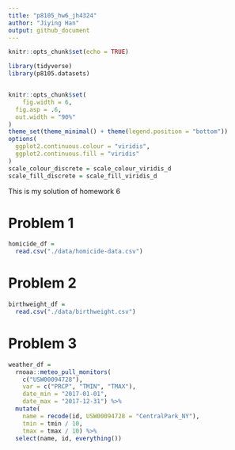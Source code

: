 ```yaml
---
title: "p8105_hw6_jh4324"
author: "Jiying Han"
output: github_document
---
```


```r
knitr::opts_chunk$set(echo = TRUE)

library(tidyverse)
library(p8105.datasets)


knitr::opts_chunk$set(
	fig.width = 6, 
  fig.asp = .6,
  out.width = "90%"
)
theme_set(theme_minimal() + theme(legend.position = "bottom"))
options(
  ggplot2.continuous.colour = "viridis",
  ggplot2.continuous.fill = "viridis"
)
scale_colour_discrete = scale_colour_viridis_d
scale_fill_discrete = scale_fill_viridis_d
```

This is my solution of homework 6

# Problem 1
```r
homicide_df = 
  read.csv("./data/homicide-data.csv")
```

# Problem 2
```r
birthweight_df = 
  read.csv("./data/birthweight.csv")
```

# Problem 3
```r
weather_df = 
  rnoaa::meteo_pull_monitors(
    c("USW00094728"),
    var = c("PRCP", "TMIN", "TMAX"), 
    date_min = "2017-01-01",
    date_max = "2017-12-31") %>%
  mutate(
    name = recode(id, USW00094728 = "CentralPark_NY"),
    tmin = tmin / 10,
    tmax = tmax / 10) %>%
  select(name, id, everything())
```

